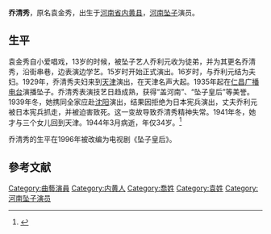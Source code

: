 '''乔清秀'''{{BD|1910年|7月4日|1944年|3月7日|}}，原名袁金秀，出生于[[河南省|河南省]][[内黄县|内黄县]]，[[河南坠子|河南坠子]]演员。

==生平==
袁金秀自小爱唱戏，13岁的时候，被坠子艺人乔利元收为徒弟，并为其更名乔清秀，沿街串巷，边表演边学艺。15岁时开始正式演出。16岁时，与乔利元结为夫妇。1929年，乔清秀夫妇来到[[天津|天津]]演出，在天津名声大起。1935年起在[[仁昌广播电台|仁昌广播电台]]演播坠子。乔清秀表演技艺日趋成熟，获得“盖河南”、“坠子皇后”等美誉。 1939年冬，她携同全家应赴[[沈阳|沈阳]]演出，结果因拒绝为日本宪兵演出，丈夫乔利元被日本宪兵抓走，并被迫害致死。这一变故导致乔清秀精神失常。1941年冬，她才与三个女儿回到天津。1944年3月病逝，年仅34岁。<ref>{{cite web|title=“坠子皇后”——乔清秀|url=http://www.ayrbs.com/index////2014-12/09/content_1301196.htm|publisher=安阳网-安阳日报|accessdate=2015-02-03|archive-date=2015-02-03|archive-url=https://web.archive.org/web/20150203083518/http://www.ayrbs.com/index////2014-12/09/content_1301196.htm|dead-url=no}}</ref>

乔清秀的生平在1996年被改编为电视剧《坠子皇后》。

==參考文献==
{{reflist}}

{{DEFAULTSORT:Qiao乔}}
[[Category:曲藝演員|Category:曲藝演員]]
[[Category:内黄人|Category:内黄人]]
[[Category:喬姓|Category:喬姓]]
[[Category:袁姓|Category:袁姓]]
[[Category:河南坠子演员|Category:河南坠子演员]]